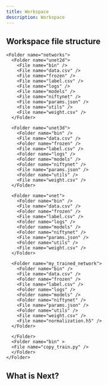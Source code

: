 ```yaml
---
title: Workspace
description: Workspace
---
```




## Workspace file structure

<Files>
  <Folder name="workspace_name" defaultOpen>
    <Folder name="datasets">
      <File name="my_dataset.h5" />
      <Folder name="aug_dataset_preview">
        <File name="average_blur_max.png" />
        <File name="average_blur_min.png" />
        <File name="contrast_max.png" />
        <File name="contrast_min.png" />
        <File name="dropout_max.png" />
        <File name="dropout_min.png" />
        <File name="flip_horizontal.png" />
        <File name="gaussian_blur_max.png" />
        <File name="gaussian_blur_min.png" />
        <File name="linearContrast_max.png" />
        <File name="linearContrast_min.png" />
        <File name="original.png" />
      </Folder>
      <File name="my_augmented_dataset.h5" />
    </Folder>
    <File name="info.json" />
    <Folder name="logs">
      <File name="log-JOB ID-deepsirius-dataset.err" />
      <File name="log-JOB ID-deepsirius-dataset.out" />
    </Folder>

    <Folder name="networks">
      <Folder name="unet2d">
        <File name="bin" />
        <File name="data.csv" />
        <File name="frozen" />
        <File name="label.csv" />
        <File name="logs" />
        <File name="models" />
        <File name="niftynet" />
        <File name="params.json" />
        <File name="utils" />
        <File name="weight.csv" />
      </Folder>

      <Folder name="unet3d">
        <Folder name="bin" />
        <File name="data.csv" />
        <Folder name="frozen" />
        <File name="label.csv" />
        <Folder name="logs" />
        <Folder name="models" />
        <Folder name="niftynet" />
        <File name="params.json" />
        <Folder name="utils" />
        <File name="weight.csv" />
      </Folder>

      <Folder name="vnet">
        <Folder name="bin" />
        <File name="data.csv" />
        <Folder name="frozen" />
        <File name="label.csv" />
        <Folder name="logs" />
        <Folder name="models" />
        <Folder name="niftynet" />
        <File name="params.json" />
        <Folder name="utils" />
        <File name="weight.csv" />
      </Folder>

      <Folder name="my_trained_network">
        <Folder name="bin" />
        <File name="data.csv" />
        <Folder name="frozen" />
        <File name="label.csv" />
        <Folder name="logs" />
        <Folder name="models" />
        <Folder name="niftynet" />
        <File name="params.json" />
        <Folder name="utils" />
        <File name="weight.csv" />
        <File name="normalization.h5" />
      </Folder>

      </Folder>
      <Folder name="bin" >
      <File name="copy_train.py" />
      </Folder>
    </Folder>

</Files>

## What is Next?

<Cards>
  <Card title="Dataset" href="/docs/components/dataset" />
</Cards>
